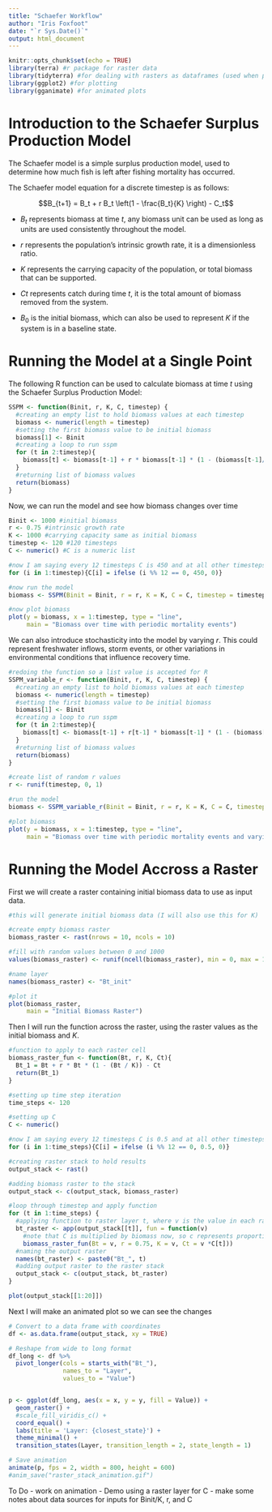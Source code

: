 ```yaml
---
title: "Schaefer Workflow"
author: "Iris Foxfoot"
date: "`r Sys.Date()`"
output: html_document
---
```


```r
knitr::opts_chunk$set(echo = TRUE)
library(terra) #r package for raster data
library(tidyterra) #for dealing with rasters as dataframes (used when plotting)
library(ggplot2) #for plotting 
library(gganimate) #for animated plots
```

# Introduction to the Schaefer Surplus Production Model

The Schaefer model is a simple surplus production model, used to determine how much fish is left after fishing mortality has occurred. 

The Schaefer model equation for a discrete timestep is as follows:


$$B_{t+1} = B_t + r B_t \left(1 - \frac{B_t}{K} \right) - C_t$$

- $B_t$ represents biomass at time $t$, any biomass unit can be used as long as units are used consistently throughout the model.

- $r$ represents the population’s intrinsic growth rate, it is a dimensionless ratio. 

- $K$ represents the carrying capacity of the population, or total biomass that can be supported.

- $Ct$ represents catch during time $t$, it is the total amount of biomass removed from the system.

- $B_0$ is the initial biomass, which can also be used to represent $K$ if the system is in a baseline state.

# Running the Model at a Single Point

The following R function can be used to calculate biomass at time $t$ using the Schaefer Surplus Production Model:

```r
SSPM <- function(Binit, r, K, C, timestep) {
  #creating an empty list to hold biomass values at each timestep
  biomass <- numeric(length = timestep)
  #setting the first biomass value to be initial biomass
  biomass[1] <- Binit
  #creating a loop to run sspm
  for (t in 2:timestep){
    biomass[t] <- biomass[t-1] + r * biomass[t-1] * (1 - (biomass[t-1]/K)) - C[t-1]
  }
  #returning list of biomass values
  return(biomass)
}
```

Now, we can run the model and see how biomass changes over time

```r
Binit <- 1000 #initial biomass
r <- 0.75 #intrinsic growth rate
K <- 1000 #carrying capacity same as initial biomass
timestep <- 120 #120 timesteps
C <- numeric() #C is a numeric list

#now I am saying every 12 timesteps C is 450 and at all other timesteps it is 0
for (i in 1:timestep){C[i] = ifelse (i %% 12 == 0, 450, 0)}

#now run the model
biomass <- SSPM(Binit = Binit, r = r, K = K, C = C, timestep = timestep)

#now plot biomass
plot(y = biomass, x = 1:timestep, type = "line", 
     main = "Biomass over time with periodic mortality events")
```

We can also introduce stochasticity into the model by varying $r$. This could represent freshwater inflows, storm events, or other variations in environmental conditions that influence recovery time.

```r
#redoing the function so a list value is accepted for R
SSPM_variable_r <- function(Binit, r, K, C, timestep) {
  #creating an empty list to hold biomass values at each timestep
  biomass <- numeric(length = timestep)
  #setting the first biomass value to be initial biomass
  biomass[1] <- Binit
  #creating a loop to run sspm
  for (t in 2:timestep){
    biomass[t] <- biomass[t-1] + r[t-1] * biomass[t-1] * (1 - (biomass[t-1]/K)) - C[t-1]
  }
  #returning list of biomass values
  return(biomass)
}

#create list of random r values
r <- runif(timestep, 0, 1)

#run the model
biomass <- SSPM_variable_r(Binit = Binit, r = r, K = K, C = C, timestep = timestep)

#plot biomass
plot(y = biomass, x = 1:timestep, type = "line",
     main = "Biomass over time with periodic mortality events and varying r")
```

# Running the Model Accross a Raster

First we will create a raster containing initial biomass data to use as input data.

```r
#this will generate initial biomass data (I will also use this for K)

#create empty biomass raster
biomass_raster <- rast(nrows = 10, ncols = 10)

#fill with random values between 0 and 1000
values(biomass_raster) <- runif(ncell(biomass_raster), min = 0, max = 1000)

#name layer
names(biomass_raster) <- "Bt_init" 

#plot it
plot(biomass_raster,
     main = "Initial Biomass Raster")
```


Then I will run the function across the raster, using the raster values as the initial biomass and $K$.

```r
#function to apply to each raster cell
biomass_raster_fun <- function(Bt, r, K, Ct){
  Bt_1 = Bt + r * Bt * (1 - (Bt / K)) - Ct
  return(Bt_1)
}

#setting up time step iteration
time_steps <- 120

#setting up C
C <- numeric() 

#now I am saying every 12 timesteps C is 0.5 and at all other timesteps it is 0
for (i in 1:time_steps){C[i] = ifelse (i %% 12 == 0, 0.5, 0)}

#creating raster stack to hold results
output_stack <- rast()

#adding biomass raster to the stack
output_stack <- c(output_stack, biomass_raster)

#loop through timestep and apply function
for (t in 1:time_steps) {
  #applying function to raster layer t, where v is the value in each raster cell
  bt_raster <- app(output_stack[[t]], fun = function(v) 
    #note that C is multiplied by biomass now, so c represents proportion of biomass removed
    biomass_raster_fun(Bt = v, r = 0.75, K = v, Ct = v *C[t]))
  #naming the output raster
  names(bt_raster) <- paste0("Bt_", t)
  #adding output raster to the raster stack
  output_stack <- c(output_stack, bt_raster)  
}

plot(output_stack[[1:20]])
```

Next I will make an animated plot so we can see the changes

```r
# Convert to a data frame with coordinates
df <- as.data.frame(output_stack, xy = TRUE)

# Reshape from wide to long format
df_long <- df %>%
  pivot_longer(cols = starts_with("Bt_"), 
               names_to = "Layer", 
               values_to = "Value")


p <- ggplot(df_long, aes(x = x, y = y, fill = Value)) +
  geom_raster() +
  #scale_fill_viridis_c() +
  coord_equal() +
  labs(title = 'Layer: {closest_state}') +
  theme_minimal() +
  transition_states(Layer, transition_length = 2, state_length = 1)

# Save animation
animate(p, fps = 2, width = 800, height = 600)
#anim_save("raster_stack_animation.gif")


```

To Do
- work on animation
- Demo using a raster layer for C
- make some notes about data sources for inputs for Binit/K, r, and C



